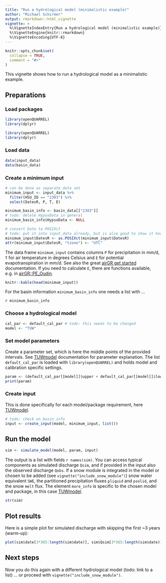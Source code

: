 ```yaml
---
title: "Run a hydrological model (minimalistic example)"
author: "Michael Schirmer"
output: rmarkdown::html_vignette
vignette: >
  %\VignetteIndexEntry{Run a hydrological model (minimalistic example)}
  %\VignetteEngine{knitr::rmarkdown}
  %\VignetteEncoding{UTF-8}
---
```


```r
knitr::opts_chunk$set(
  collapse = TRUE,
  comment = "#>"
)
```

This vignette shows how to run a hydrological model as a minimalistic example.

## Preparations

### Load packages

```r
library(openQUARREL)
library(dplyr)
```

```r
library(openQUARREL)
library(dplyr)
```


### Load data
```r
data(input_data)
data(basin_data)
```

### Create a minimum input
```r
# can be done as separate data set
minimum_input <- input_data %>% 
  filter(HSU_ID == "2303") %>% 
  select(DatesR, P, T, E)

minimum_basin_info <- basin_data[["2303"]]
# todo: delete HypsoData in general
minimum_basin_info$HypsoData <- NULL

# convert Date to POSIXct
# todo: put it into input_data already, but is also good to show it here
minimum_input$DatesR <- as.POSIXct(minimum_input$DatesR)
attr(minimum_input$DatesR, "tzone") <- "UTC"
```

The data frame `minimum_input` contains columns `P` for precipitation in mm/d, `T` for air temperature in degrees Celsius and `E` for potential evapotranspiration in mm/d. See also the great [airGR get started](https://hydrogr.github.io/airGR/page_1_get_started.html) documentation. If you need to calculate `E`, there are functions available, e.g. in [airGR::PE_Oudin](https://rdrr.io/cran/airGR/man/PE_Oudin.html).

```r
knitr::kable(head(minimum_input))
```

For the basin information `minimum_basin_info` one needs a list with ...

`r minimum_basin_info`

### Choose a hydrological model
```r
cal_par <- default_cal_par # todo: this needs to be changed
model <- "TUW"
```

### Set model parameters
Create a parameter set, which is here the middle points of the provided intervals. See [TUWmodel](https://rdrr.io/cran/TUWmodel/man/TUWmodel.html) documentation for parameter explanation. The list `default_cal_par` is loaded with `library(openQUARREL)` and holds model and calibration specific settings. 
```r
param <- (default_cal_par[[model]]$upper + default_cal_par[[model]]$lower) / 2
print(param)
```

### Create input 
This is done specifically for each model/package requirement, here [TUWmodel](https://rdrr.io/cran/TUWmodel/man/TUWmodel.html).
```r
# todo: check on basin_info
input <- create_input(model, minimum_input, list())
```


## Run the model
```r
sim <- simulate_model(model, param, input)
```

The output is a list with fields `r names(sim)`. You can access typical components as simulated discharge `Qsim`, and if provided in the input also the observed discharge `Qobs`. If a snow module is integrated in the model or chosen to be added (see `vignette("include_snow_module")`) snow water equivalent `SWE`, the partitioned precipitation fluxes `pliquid` and `psolid`, and the snow `melt` flux. The element `more_info` is specific to the chosen model and package, in this case [TUWmodel](https://rdrr.io/cran/TUWmodel/man/TUWmodel.html).  
```r
str(sim)
```

## Plot results
Here is a simple plot for simulated discharge with skipping the first ~3 years (warm-up):
```r
plot(sim$date[3*365:length(sim$date)], sim$Qsim[3*365:length(sim$date)], type = "l", main = "Simulated Discharge", ylab = "Q [mm/d]", xlab = "Date")

```

## Next steps
Now you do this again with a different hydrological model (todo: link to a list) ... or proceed with `vignette("include_snow_module")`. 
